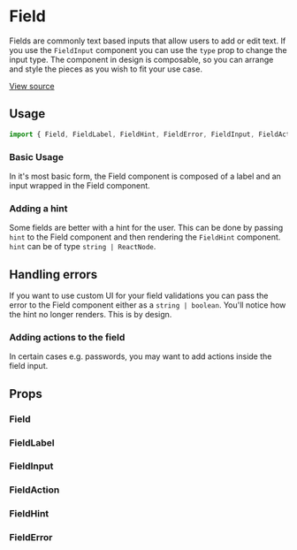 

<Meta of={FieldStories} />

# Field

Fields are commonly text based inputs that allow users to add or edit text. If you use the `FieldInput` component you
can use the `type` prop to change the input type. The component in design is composable, so you can arrange and style
the pieces as you wish to fit your use case.

[View source](https://github.com/strapi/design-system/tree/main/packages/design-system/src/Field)

## Usage

```js
import { Field, FieldLabel, FieldHint, FieldError, FieldInput, FieldAction } from '@strapi/design-system';
```

### Basic Usage

In it's most basic form, the Field component is composed of a label and an input wrapped in the Field component.

<Canvas of={FieldStories.Base} />

### Adding a hint

Some fields are better with a hint for the user. This can be done by passing `hint` to the Field component and then
rendering the `FieldHint` component. `hint` can be of type `string | ReactNode`.

<Canvas of={FieldStories.WithDescription} />

## Handling errors

If you want to use custom UI for your field validations you can pass the error to the Field component either as a
`string | boolean`. You'll notice how the hint no longer renders. This is by design.

<Canvas of={FieldStories.WithError} />

### Adding actions to the field

In certain cases e.g. passwords, you may want to add actions inside the field input.

<Canvas of={FieldStories.AddingActions} />

## Props

### Field

<ArgsTable of={Field} />

### FieldLabel

<ArgsTable of={FieldLabel} />

### FieldInput

<ArgsTable of={FieldInput} />

### FieldAction

<ArgsTable of={FieldAction} />

### FieldHint

<ArgsTable of={FieldHint} />

### FieldError

<ArgsTable of={FieldError} />
